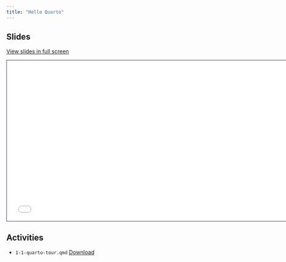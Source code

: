 ```yaml
---
title: "Hello Quarto"
---
```


## Slides

[View slides in full screen](1-hello-quarto.html)

```{=html}
<iframe class="slide-deck" src="1-hello-quarto.html" height="420" width="747" style="border: 1px solid #2e3846;"></iframe>
```

## Activities

- `1-1-quarto-tour.qmd` <a href="https://raw.githubusercontent.com/mine-cetinkaya-rundel/quarto-asa-nebraska/main/1-hello-quarto/1-hello-quarto.qmd">Download</a>
